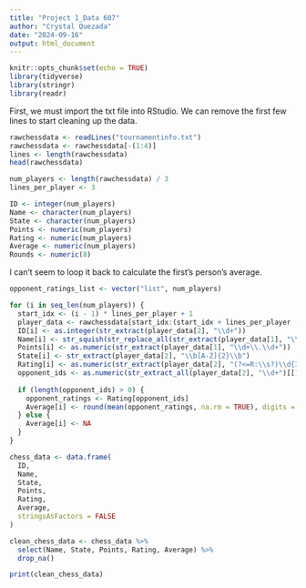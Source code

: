 ```yaml
---
title: "Project 1_Data 607"
author: "Crystal Quezada"
date: "2024-09-16"
output: html_document
---
```


```r
knitr::opts_chunk$set(echo = TRUE)
library(tidyverse)
library(stringr)
library(readr)
```

First, we must import the txt file into RStudio. We can remove the first few lines to start cleaning up the data.

```r
rawchessdata <- readLines("tournamentinfo.txt")
rawchessdata <- rawchessdata[-(1:4)]
lines <- length(rawchessdata)
head(rawchessdata)
```

```r
num_players <- length(rawchessdata) / 3
lines_per_player <- 3
```

```r
ID <- integer(num_players)
Name <- character(num_players)
State <- character(num_players)
Points <- numeric(num_players)
Rating <- numeric(num_players)
Average <- numeric(num_players)
Rounds <- numeric(8)
```

I can't seem to loop it back to calculate the first's person's average.

```r
opponent_ratings_list <- vector("list", num_players)

for (i in seq_len(num_players)) {
  start_idx <- (i - 1) * lines_per_player + 1
  player_data <- rawchessdata[start_idx:(start_idx + lines_per_player - 1)]
  ID[i] <- as.integer(str_extract(player_data[2], "\\d+"))
  Name[i] <- str_squish(str_replace_all(str_extract(player_data[1], "\\|.*?\\|"), "\\|", ""))
  Points[i] <- as.numeric(str_extract(player_data[1], "\\d+\\.\\d+"))
  State[i] <- str_extract(player_data[2], "\\b[A-Z]{2}\\b")
  Rating[i] <- as.numeric(str_extract(player_data[2], "(?<=R:\\s?)\\d{3,4}"))
  opponent_ids <- as.numeric(str_extract_all(player_data[2], "\\d+")[[1]])
  
  if (length(opponent_ids) > 0) {
    opponent_ratings <- Rating[opponent_ids]
    Average[i] <- round(mean(opponent_ratings, na.rm = TRUE), digits = 0)
  } else {
    Average[i] <- NA
  }
}
```

```r
chess_data <- data.frame(
  ID,
  Name,
  State,
  Points,
  Rating,
  Average,
  stringsAsFactors = FALSE
)
```

```r
clean_chess_data <- chess_data %>% 
  select(Name, State, Points, Rating, Average) %>% 
  drop_na()

print(clean_chess_data)
```




